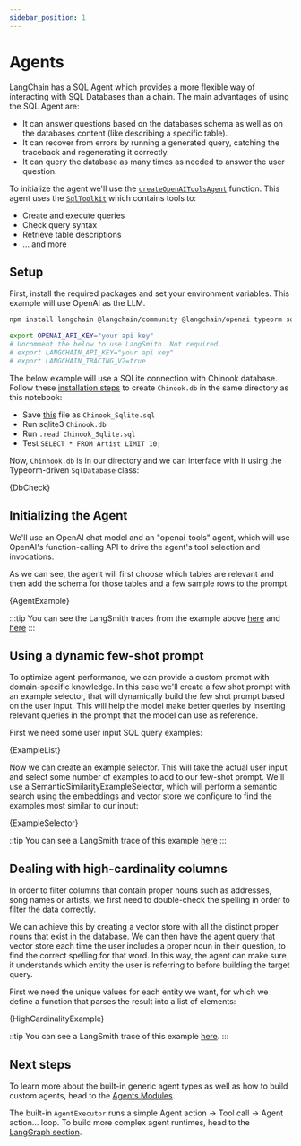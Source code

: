 ```yaml
---
sidebar_position: 1
---
```


# Agents

LangChain has a SQL Agent which provides a more flexible way of interacting with SQL Databases than a chain. The main advantages of using the SQL Agent are:

- It can answer questions based on the databases schema as well as on the databases content (like describing a specific table).
- It can recover from errors by running a generated query, catching the traceback and regenerating it correctly.
- It can query the database as many times as needed to answer the user question.

To initialize the agent we'll use the [`createOpenAIToolsAgent`](https://api.js.langchain.com/functions/langchain_agents.createOpenAIToolsAgent.html) function.
This agent uses the [`SqlToolkit`](https://api.js.langchain.com/classes/langchain_agents_toolkits_sql.SqlToolkit.html) which contains tools to:

- Create and execute queries
- Check query syntax
- Retrieve table descriptions
- … and more

## Setup

First, install the required packages and set your environment variables. This example will use OpenAI as the LLM.

```bash
npm install langchain @langchain/community @langchain/openai typeorm sqlite3
```

```bash
export OPENAI_API_KEY="your api key"
# Uncomment the below to use LangSmith. Not required.
# export LANGCHAIN_API_KEY="your api key"
# export LANGCHAIN_TRACING_V2=true
```

The below example will use a SQLite connection with Chinook database. Follow these [installation steps](https://database.guide/2-sample-databases-sqlite/) to create `Chinook.db` in the same directory as this notebook:

- Save [this](https://raw.githubusercontent.com/lerocha/chinook-database/master/ChinookDatabase/DataSources/Chinook_Sqlite.sql) file as `Chinook_Sqlite.sql`
- Run sqlite3 `Chinook.db`
- Run `.read Chinook_Sqlite.sql`
- Test `SELECT * FROM Artist LIMIT 10;`

Now, `Chinhook.db` is in our directory and we can interface with it using the Typeorm-driven `SqlDatabase` class:


<CodeBlock language="typescript">{DbCheck}</CodeBlock>

## Initializing the Agent

We'll use an OpenAI chat model and an "openai-tools" agent, which will use OpenAI's function-calling API to drive the agent's tool selection and invocations.

As we can see, the agent will first choose which tables are relevant and then add the schema for those tables and a few sample rows to the prompt.


<CodeBlock language="typescript">{AgentExample}</CodeBlock>

:::tip
You can see the LangSmith traces from the example above [here](https://smith.langchain.com/public/8bdedd3f-a76a-4968-878f-ad7366540baa/r) and [here](https://smith.langchain.com/public/6b3f932a-3f37-4946-8db4-99cc826da7de/r)
:::

## Using a dynamic few-shot prompt

To optimize agent performance, we can provide a custom prompt with domain-specific knowledge. In this case we'll create a few shot prompt with an example selector, that will dynamically build the few shot prompt based on the user input. This will help the model make better queries by inserting relevant queries in the prompt that the model can use as reference.

First we need some user input SQL query examples:


<CodeBlock language="typescript">{ExampleList}</CodeBlock>

Now we can create an example selector. This will take the actual user input and select some number of examples to add to our few-shot prompt.
We'll use a SemanticSimilarityExampleSelector, which will perform a semantic search using the embeddings and vector store we configure to find the examples most similar to our input:


<CodeBlock language="typescript">{ExampleSelector}</CodeBlock>

::tip
You can see a LangSmith trace of this example [here](https://smith.langchain.com/public/18962b1f-e8d9-4928-9813-49031e421a0a/r)
:::

## Dealing with high-cardinality columns

In order to filter columns that contain proper nouns such as addresses, song names or artists, we first need to double-check the spelling in order to filter the data correctly.

We can achieve this by creating a vector store with all the distinct proper nouns that exist in the database.
We can then have the agent query that vector store each time the user includes a proper noun in their question, to find the correct spelling for that word.
In this way, the agent can make sure it understands which entity the user is referring to before building the target query.

First we need the unique values for each entity we want, for which we define a function that parses the result into a list of elements:


<CodeBlock language="typescript">{HighCardinalityExample}</CodeBlock>

::tip
You can see a LangSmith trace of this example [here](https://smith.langchain.com/public/5b4e6f56-d252-4d3d-af74-638dc0d1d9cb/r).
:::

## Next steps

To learn more about the built-in generic agent types as well as how to build custom agents, head to the [Agents Modules](/docs/modules/agents).

The built-in `AgentExecutor` runs a simple Agent action -> Tool call -> Agent action… loop. To build more complex agent runtimes, head to the [LangGraph section](docs/langgraph).
